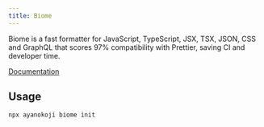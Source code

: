 ```yaml
---
title: Biome
---
```


Biome is a fast formatter for JavaScript, TypeScript, JSX, TSX, JSON, CSS and GraphQL that scores 97% compatibility with Prettier, saving CI and developer time.

[Documentation](https://biomejs.dev/guides/getting-started/)

## Usage

```package-install
npx ayanokoji biome init
```
